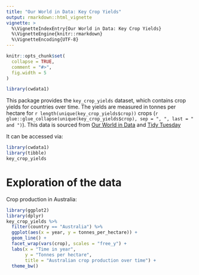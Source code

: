 ```yaml
---
title: "Our World in Data: Key Crop Yields"
output: rmarkdown::html_vignette
vignette: >
  %\VignetteIndexEntry{Our World in Data: Key Crop Yields}
  %\VignetteEngine{knitr::rmarkdown}
  %\VignetteEncoding{UTF-8}
---
```


```r
knitr::opts_chunk$set(
  collapse = TRUE,
  comment = "#>",
  fig.width = 5
)
```

```r
library(cwdata1)
```

This package provides the `key_crop_yields` dataset, which contains crop yields for countries over time. The yields are measured in tonnes per hectare for `r length(unique(key_crop_yields$crop))` crops (`r glue::glue_collapse(unique(key_crop_yields$crop), sep = ", ", last = " and ")`). This data is sourced from [Our World in Data](https://ourworldindata.org/crop-yields)  and [Tidy Tuesday](https://github.com/rfordatascience/tidytuesday/blob/master/data/2020/2020-09-01/readme.md)

It can be accessed via:
```r
library(cwdata1)
library(tibble)
key_crop_yields
```

# Exploration of the data

Crop production in Australia:

```r
library(ggplot2)
library(dplyr)
key_crop_yields %>% 
  filter(country == "Australia") %>%
  ggplot(aes(x = year, y = tonnes_per_hectare)) +
  geom_line() +
  facet_wrap(vars(crop), scales = "free_y") +
  labs(x = "Time in year",
       y = "Tonnes per hectare",
       title = "Australian crop production over time") +
  theme_bw()
```


